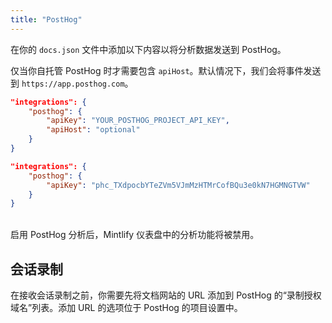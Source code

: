 ```yaml
---
title: "PostHog"
---
```


在你的 `docs.json` 文件中添加以下内容以将分析数据发送到 PostHog。

仅当你自托管 PostHog 时才需要包含 `apiHost`。默认情况下，我们会将事件发送到 `https://app.posthog.com`。

<CodeGroup>

```json Analytics options in docs.json
"integrations": {
    "posthog": {
        "apiKey": "YOUR_POSTHOG_PROJECT_API_KEY",
        "apiHost": "optional"
    }
}
```

```json Example
"integrations": {
    "posthog": {
        "apiKey": "phc_TXdpocbYTeZVm5VJmMzHTMrCofBQu3e0kN7HGMNGTVW"
    }
}
```

</CodeGroup>

<br />

<Warning>
    启用 PostHog 分析后，Mintlify 仪表盘中的分析功能将被禁用。
</Warning>

## 会话录制

在接收会话录制之前，你需要先将文档网站的 URL 添加到 PostHog 的“录制授权域名”列表。添加 URL 的选项位于 PostHog 的项目设置中。
